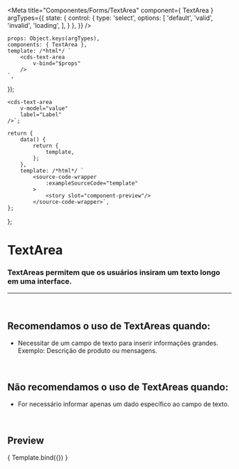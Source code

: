 
<Meta
	title="Componentes/Forms/TextArea"
	component={ TextArea }
	argTypes={{
		state: {
			control: {
				type: 'select',
					options: [
						'default',
						'valid',
						'invalid',
						'loading',
					],
			}
		},
	}}
/>

	props: Object.keys(argTypes),
	components: { TextArea },
	template: /*html*/ `
		<cds-text-area
			v-bind="$props" 
		/>
	`,
});

	<cds-text-area
		v-model="value"
		label="Label"
	/>`;

	return {
		data() {
			return {
				template,
			};
		},
		template: /*html*/ `
			<source-code-wrapper
				:exampleSourceCode="template"
			>
				<story slot="component-preview"/>
			</source-code-wrapper>`,
	};
};

# TextArea

### TextAreas permitem que os usuários insiram um texto longo em uma interface.
---
<br />

## Recomendamos o uso de TextAreas quando:
- Necessitar de um campo de texto para inserir informações grandes. Exemplo: Descrição de produto ou mensagens.

<br />

## Não recomendamos o uso de TextAreas quando:
- For necessário informar apenas um dado específico ao campo de texto.

<br />

## Preview

<Canvas>
	<Story
		name="TextArea"
		decorators={[docsDecorator]}
	>
		{ Template.bind({}) }
	</Story>
</Canvas>

<ArgsTable story="TextArea" />